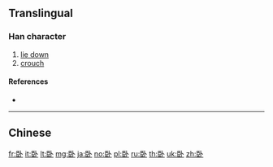 {{character info/new}}
{{also|臥}}
==Translingual==

===Han character===
{{Han char|rn=25|rad=卜|as=06|sn=8|four=|canj=SLY|ids=⿰臣卜}}

# [[lie down]]
# [[crouch]]

====References====
* {{Han ref|kx=0158.221|dkj=02808|dj=1450.080|hdz=42801.020|uh=5367|ud=21351}}

----

==Chinese==
{{zh-see|臥}}

[[fr:卧]]
[[it:卧]]
[[lt:卧]]
[[mg:卧]]
[[ja:卧]]
[[no:卧]]
[[pl:卧]]
[[ru:卧]]
[[th:卧]]
[[uk:卧]]
[[zh:卧]]